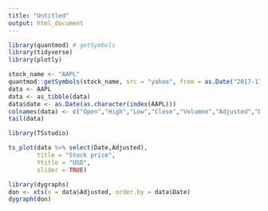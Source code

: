 ```yaml
---
title: "Untitled"
output: html_document
---
```

```r
library(quantmod) # getSymbols
library(tidyverse)
library(plotly)
```

```r
stock_name <- "AAPL"
quantmod::getSymbols(stock_name, src = "yahoo", from = as.Date("2017-11-01"), to = Sys.Date())
data <- AAPL
data <- as_tibble(data)
data$date <- as.Date(as.character(index(AAPL)))
colnames(data) <- c("Open","High","Low","Close","Volumne","Adjusted","Date")
tail(data)
```

```r
library(TSstudio)
```


```r
ts_plot(data %>% select(Date,Adjusted),
        title = "Stock price",
        Ytitle = "USD",
        slider = TRUE)
```

```r
library(dygraphs)  
don <- xts(x = data$Adjusted, order.by = data$Date)
dygraph(don)
```

```r
```


```r
```


```r
```


```r
```


```r
```


```r
```


```r
```


```r
```


```r
```

